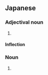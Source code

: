 ==Japanese==
{{ja-kanjitab|ぶ|き|み|yomi=on}}

===Adjectival noun===
{{ja-adj|infl=na|ぶきみ}}

# {{alternative form of|不気味|lang=ja}}

====Inflection====
{{ja-na|ぶきみ}}

===Noun===
{{ja-noun|ぶきみ}}

# {{alternative form of|不気味|lang=ja}}
